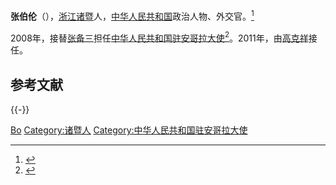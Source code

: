 {{Otheruses|张伯伦}}
'''张伯伦'''（{{bd|1951年|1月|}}），[[浙江省|浙江]][[诸暨|诸暨]]人，[[中华人民共和国|中华人民共和国]]政治人物、外交官。<ref>{{Cite web|title=张伯伦_中华人民共和国中央人民政府门户网站|url=http://www.gov.cn/wenzheng/wz_zxft_ft16/2014-05/08/content_2674646.htm|accessdate=2019-08-28|work=www.gov.cn|archive-date=2019-08-28|archive-url=https://web.archive.org/web/20190828072429/http://www.gov.cn/wenzheng/wz_zxft_ft16/2014-05/08/content_2674646.htm}}</ref>

2008年，接替[[张备三|张备三]]担任[[中国驻安哥拉大使列表|中华人民共和国驻安哥拉大使]]<ref>{{cite web |author = 中华人民共和国外交部 |title = 中国驻安哥拉历任大使 |url = http://www.mfa.gov.cn/chn/pds/ziliao/wjrw/2167/2170/t9176.htm |publisher = 中华人民共和国外交部 |accessdate = 2012-03-03}}</ref>。2011年，由[[高克祥|高克祥]]接任。

== 参考文献 ==
{{Reflist}}

{{-}}
{{start box}}
{{s-dip}}
{{succession box|[[张备三|张备三]]|[[高克祥|高克祥]]|[[中国驻安哥拉大使列表|中华人民共和国驻安哥拉大使]]|2008年5月-2011年7月}}
{{end box}}
{{中国政治人物小作品}}

{{Authority control}}
{{DEFAULTSORT:Zhang张}}
[[Category:张姓|Bo]]
[[Category:诸暨人|Category:诸暨人]]
[[Category:中华人民共和国驻安哥拉大使|Category:中华人民共和国驻安哥拉大使]]